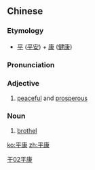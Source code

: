 ==Chinese==
{{zh-forms}}

===Etymology===
* [[平]] ([[平安]]) + [[康]] ([[健康]])

===Pronunciation===
{{zh-pron
|m=píngkāng
|cat=a,n
}}

===Adjective===
{{zh-adj}}

# [[peaceful]] and [[prosperous]]

===Noun===
{{zh-noun}}

# {{lb|zh|literary}} [[brothel]]

[[Category:Mandarin literary terms|干02平康]]

[[ko:平康]]
[[zh:平康]]